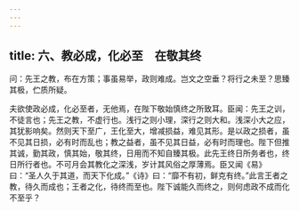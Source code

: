 ```yaml
---
---
---
```

title: 六、教必成，化必至　在敬其终
---



问：先王之教，布在方策；事虽易举，政则难成。岂文之空垂？将行之未至？思臻其极，伫质所疑。

夫欲使政必成，化必至者，无他焉，在陛下敬始慎终之所致耳。臣闻：先王之训，不徒言也；先王之教，不虚行也。浅行之则小理，深行之则大和。浅深小大之应，其犹影响矣。然则天下至广，王化至大，增减损益，难见其形。是以政之损者，虽不见其日损，必有时而乱也；教之益者，虽不见其日益，必有时而理也。陛下但推其诚，勤其政，慎其始，敬其终，日用而不知自臻其极。此先王终日所务者也，终日所行者也。不可月会其教化之深浅，岁计其风俗之厚薄焉。臣又闻《易》曰：“圣人久于其道，而天下化成。”《诗》曰：“靡不有初，鲜克有终。”此言王者之教，待久而成也；王者之化，待终而至也。陛下诚能久而终之，则何虑政不成而化不至乎？